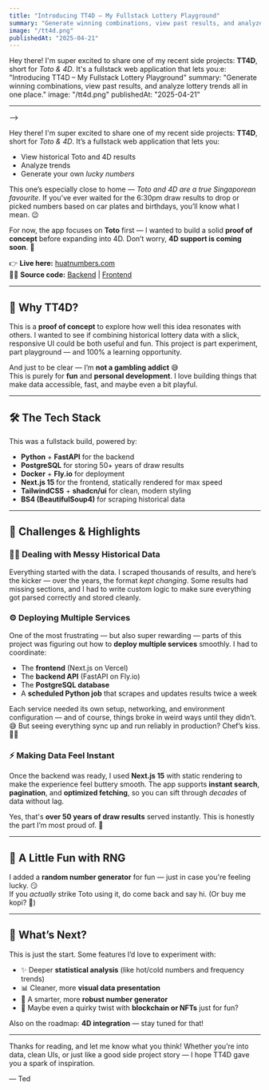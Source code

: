 ```yaml
---
title: "Introducing TT4D – My Fullstack Lottery Playground"
summary: "Generate winning combinations, view past results, and analyze lottery trends all in one place."
image: "/tt4d.png"
publishedAt: "2025-04-21"
---
```


Hey there! I'm super excited to share one of my recent side projects: **TT4D**, short for _Toto & 4D_. It's a fullstack web application that lets you:e: "Introducing TT4D – My Fullstack Lottery Playground"
summary: "Generate winning combinations, view past results, and analyze lottery trends all in one place."
image: "/tt4d.png"
publishedAt: "2025-04-21"

---

-->

Hey there! I'm super excited to share one of my recent side projects: **TT4D**, short for _Toto & 4D_. It’s a fullstack web application that lets you:

- View historical Toto and 4D results
- Analyze trends
- Generate your own _lucky numbers_

This one’s especially close to home — _Toto and 4D are a true Singaporean favourite_. If you've ever waited for the 6:30pm draw results to drop or picked numbers based on car plates and birthdays, you’ll know what I mean. 😉

For now, the app focuses on **Toto** first — I wanted to build a solid **proof of concept** before expanding into 4D. Don’t worry, **4D support is coming soon**. 🚧

👉 **Live here:** [huatnumbers.com](https://huatnumbers.com)  
👨‍💻 **Source code:** [Backend](https://github.com/tedawf/tt4d) | [Frontend](https://github.com/tedawf/tt4d-web)

---

## 🧪 Why TT4D?

This is a **proof of concept** to explore how well this idea resonates with others. I wanted to see if combining historical lottery data with a slick, responsive UI could be both useful and fun. This project is part experiment, part playground — and 100% a learning opportunity.

And just to be clear — I’m **not a gambling addict** 😅  
This is purely for **fun** and **personal development**. I love building things that make data accessible, fast, and maybe even a bit playful.

---

## 🛠️ The Tech Stack

This was a fullstack build, powered by:

- **Python** + **FastAPI** for the backend
- **PostgreSQL** for storing 50+ years of draw results
- **Docker** + **Fly.io** for deployment
- **Next.js 15** for the frontend, statically rendered for max speed
- **TailwindCSS** + **shadcn/ui** for clean, modern styling
- **BS4 (BeautifulSoup4)** for scraping historical data

---

## 🧩 Challenges & Highlights

### 🕵️‍♂️ Dealing with Messy Historical Data

Everything started with the data. I scraped thousands of results, and here’s the kicker — over the years, the format _kept changing_. Some results had missing sections, and I had to write custom logic to make sure everything got parsed correctly and stored cleanly.

### ⚙️ Deploying Multiple Services

One of the most frustrating — but also super rewarding — parts of this project was figuring out how to **deploy multiple services** smoothly. I had to coordinate:

- The **frontend** (Next.js on Vercel)
- The **backend API** (FastAPI on Fly.io)
- The **PostgreSQL database**
- A **scheduled Python job** that scrapes and updates results twice a week

Each service needed its own setup, networking, and environment configuration — and of course, things broke in weird ways until they didn’t. 😅 But seeing everything sync up and run reliably in production? Chef’s kiss. 👨‍🍳

### ⚡ Making Data Feel Instant

Once the backend was ready, I used **Next.js 15** with static rendering to make the experience feel buttery smooth. The app supports **instant search**, **pagination**, and **optimized fetching**, so you can sift through _decades_ of data without lag.

Yes, that's **over 50 years of draw results** served instantly. This is honestly the part I’m most proud of. 🥹

---

## 🔮 A Little Fun with RNG

I added a **random number generator** for fun — just in case you're feeling lucky. 😏  
If you _actually_ strike Toto using it, do come back and say hi. (Or buy me kopi? 👀)

---

## 🚀 What’s Next?

This is just the start. Some features I’d love to experiment with:

- ✨ Deeper **statistical analysis** (like hot/cold numbers and frequency trends)
- 📊 Cleaner, more **visual data presentation**
- 🎰 A smarter, more **robust number generator**
- 🧠 Maybe even a quirky twist with **blockchain or NFTs** just for fun?

Also on the roadmap: **4D integration** — stay tuned for that!

---

Thanks for reading, and let me know what you think! Whether you’re into data, clean UIs, or just like a good side project story — I hope TT4D gave you a spark of inspiration.

— Ted

